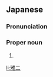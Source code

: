 ==Japanese==
{{ja-kanjitab|まさ|じ}}

===Pronunciation===
{{ja-pron|まさじ}}

===Proper noun===
{{ja-pos|proper|まさじ}}

# {{given name|male|lang=ja|sort=まさじ}}

[[li:雅二]]
